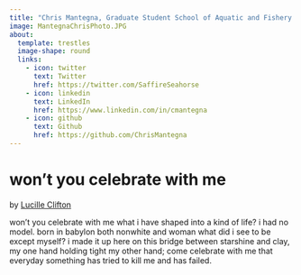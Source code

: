 ```yaml
---
title: "Chris Mantegna, Graduate Student School of Aquatic and Fishery Science   University of Washington"
image: MantegnaChrisPhoto.JPG
about:
  template: trestles
  image-shape: round
  links:
    - icon: twitter
      text: Twitter
      href: https://twitter.com/SaffireSeahorse
    - icon: linkedin
      text: LinkedIn
      href: https://www.linkedin.com/in/cmantegna
    - icon: github
      text: Github
      href: https://github.com/ChrisMantegna
---
```


# won't you celebrate with me
by [Lucille Clifton](https://www.poetryfoundation.org/poets/lucille-clifton)

won't you celebrate with me
what i have shaped into
a kind of life? i had no model.
born in babylon
both nonwhite and woman
what did i see to be except myself?
i made it up
here on this bridge between
starshine and clay,
my one hand holding tight
my other hand; come celebrate
with me that everyday
something has tried to kill me
and has failed.
